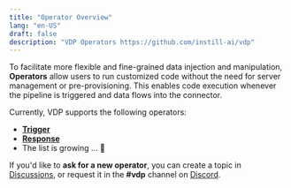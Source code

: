 ```yaml
---
title: "Operator Overview"
lang: "en-US"
draft: false
description: "VDP Operators https://github.com/instill-ai/vdp"
---
```


To facilitate more flexible and fine-grained data injection and manipulation, **Operators** allow users to run customized code without the need for server management or pre-provisioning.
This enables code execution whenever the pipeline is triggered and data flows into the connector.

Currently, VDP supports the following operators:

- [**Trigger**](trigger)
- [**Response**](response)
- The list is growing ... 🌱

If you'd like to **ask for a new operator**, you can create a topic in [Discussions](https://github.com/instill-ai/vdp/discussions), or request it in the **#vdp** channel on [Discord](https://discord.gg/sevxWsqpGh).
